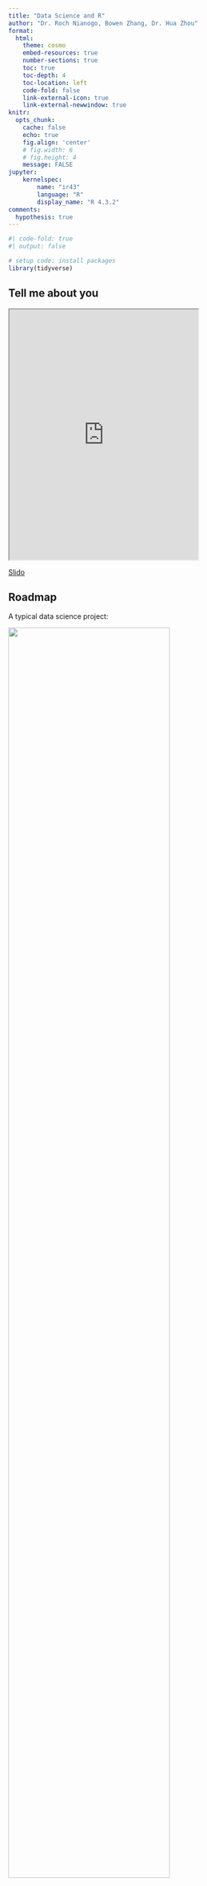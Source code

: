 ```yaml
---
title: "Data Science and R"
author: "Dr. Roch Nianogo, Bowen Zhang, Dr. Hua Zhou"
format:
  html:
    theme: cosmo
    embed-resources: true
    number-sections: true
    toc: true
    toc-depth: 4
    toc-location: left
    code-fold: false
    link-external-icon: true
    link-external-newwindow: true
knitr:
  opts_chunk: 
    cache: false    
    echo: true
    fig.align: 'center'
    # fig.width: 6
    # fig.height: 4
    message: FALSE
jupyter:
    kernelspec:
        name: "ir43"
        language: "R"
        display_name: "R 4.3.2"    
comments:
  hypothesis: true    
---
```


```r
#| code-fold: true
#| output: false

# setup code: install packages
library(tidyverse)
```

## Tell me about you

```{=html}
<iframe src="https://app.sli.do/event/aGHTYktNjhMJFDCe92w9Rt/embed/polls/81de78f7-a83c-4c28-9875-b82bbe7132d6" width="75%" height="500" data-external="1"></iframe>
```

[Slido](https://app.sli.do/event/aGHTYktNjhMJFDCe92w9Rt/embed/polls/81de78f7-a83c-4c28-9875-b82bbe7132d6)

## Roadmap

A typical data science project:

<p align="center">

<img src="./data-science.png" width="80%"/>

</p>

### Learning objectives

In the next 1.5 days, we learn

-   the life cycle of a data science project

-   some R ecosystems (tidyverse, tidymodels, dml) for Open Data Science

-   basic machine learning

-   policy evaluation using double machine learning

Dr. Roch Nianogo will lead the second part, from June 25 afternoon to June 26, with in-depth discussions of simulation modeling, causal inference, and linking data science and systems science.

### Course materials

All course materials are available on [GitHub](https://github.com/NIH-R25-ModelersAndStoryTellers/2024). During the course, you can

-   read the static [tutorial pages](https://github.com/NIH-R25-ModelersAndStoryTellers/2024), make comments, and ask questions; or

-   interactively run `qmd` files in RStudio on [Posit Cloud](https://posit.cloud/spaces/522857/join?access_code=jp20j2u42A7Ygue-OICZ2U4S6IWZCnI5GFp0r_N9) (sign up for a free account); or

-   interactively run `ipynb` files in Jupyter Notebook on [Binder](https://mybinder.org/v2/gh/NIH-R25-ModelersAndStoryTellers/binder-sandbox.git/main?urlpath=git-pull?repo=https://github.com/NIH-R25-ModelersAndStoryTellers/2024.git) (can be slow)

Adventurous ones can reproduce, improve, and generalize all the examples **on your own computer** by the following steps:

-   install [R](https://cran.r-project.org/), [RStudio](https://www.rstudio.com/products/rstudio/download/), and [Quarto](https://quarto.org/docs/get-started/)

-   git clone the [course repository](https://github.com/NIH-R25-ModelersAndStoryTellers/2024)

-   revise and render the qmd files

### Questions please

Please feel free to ask questions and make comments. You can

-   use the "raise hand" feature (✋) in Zoom

-   type your questions in the Zoom chat (💬)

-   make comments or ask questions on tutorial pages (need to sign up an account on [hypothes.is](https://web.hypothes.is/))

## Data source

```{=html}
<iframe src="https://app.sli.do/event/aGHTYktNjhMJFDCe92w9Rt/embed/polls/6cf7fb80-becd-4f4b-82d3-5ff3a4dcaf74" width="75%" height="400" data-external="1"></iframe>
```

[Slido](https://app.sli.do/event/aGHTYktNjhMJFDCe92w9Rt/embed/polls/6cf7fb80-becd-4f4b-82d3-5ff3a4dcaf74)

![Census Bureau](https://www.census.gov/etc.clientlibs/census/clientlibs/census-pattern-library/resources/images/USCENSUS_IDENTITY_SOLO_BLACK_1.5in_R_no_padding.svg){fig-align="center" width="240"}

### Census and ACS

US Constitution Article I, Sections 2 and 9:

> The actual enumeration shall be made within three years after the first meeting of the Congress of the United States, and within every subsequent term of ten years, in such manner as they shall by law direct.

-   **Decennial census data**. Every 10 years (1790, 1800, ..., 2010, 2020) administered by the [United States Census Bureau](https://www.census.gov/en.html). Complete enumeration of the US population to assist with *apportionment*. A limited set of questions on race, ethnicity, age, sex, and housing tenure.

-   **American Community Survey (ACS)**. Before the 2010 decennial Census, 1 in 6 Americans also received the Census long form, which asked a wider range of demographic questions on income, education, language, housing, and more. The Census long form has since been replaced by the American Community Survey, which is now the premier source of detailed demographic information about the US population. The ACS is mailed to approximately 3.5 million households per year (around 3% of the US population), allowing for annual data updates. The Census Bureau releases two ACS datasets to the public:

    -   **1-year ACS**: covers areas of population 65,000 and greater

    -   **5-year ACS**: moving average of data over a 5-year period that covers geographies down to the Census block group.

### Current population survey (CPS)

The [Current Population Survey (CPS)](https://www.census.gov/programs-surveys/cps.html), sponsored jointly by the U.S. Census Bureau and the U.S. Bureau of Labor Statistics (BLS), is the primary source of labor force statistics for the population of the United States.

The CPS is one of the oldest, largest, and most well-recognized surveys in the United States. It is immensely important, providing information on many of the things that define us as individuals and as a society – our work, our earnings, and our education.

In addition to being the primary source of monthly labor force statistics, the CPS is used to collect data for a variety of other studies that keep the nation informed of the economic and social well-being of its people. This is done by adding a set of supplemental questions to the monthly basic CPS questions. Supplemental inquiries vary month to month and cover a wide variety of topics such as child support, volunteerism, health insurance coverage, school enrollment, and **food security**. A listing and brief description of the CPS supplements are available [here](https://www.census.gov/programs-surveys/cps/about/supplemental-surveys.html).

### Food security supplement (CPS-FSS)

Take the **CPS Food Security Supplement December 2021 Public-Use Microdata File** as an example. The Food Security Supplement was completed for 30,343 interviewed households with 71,571 person records.

The microdata file includes data in four general categories:

-   Monthly labor force survey data (geographic, demographic, income, employment)
-   Food Security Supplement data (household food expenditures, use of food assistance programs, experiences and behaviors related to food security)
-   Food security status
-   Weighting variables

Food Security Supplement Questionnaire includes the following major sections:

-   Food Spending
-   Minimum Food Spending Needed
-   Food Assistance Program Participation
-   Food Sufficiency and Food Security
-   Ways of Avoiding or Ameliorating Food Deprivation

It is worth noting that beginning in 2015 and continuing through 2021, there were changes from previous years in how the Census Bureau processes some variables. Details can be found in the technical documentation, which can be found [here](https://www.census.gov/data/datasets/time-series/demo/cps/cps-supp_cps-repwgt/cps-food-security.html)

### Other data sources

-   [NIH All of US](https://commonfund.nih.gov/nutritionforprecisionhealth).

-   WIC administrative data.

## Introduction to R

```{=html}
<iframe src="https://app.sli.do/event/aGHTYktNjhMJFDCe92w9Rt/embed/polls/d9f4ab22-4a83-4ef9-ba60-62cd4c7ff915" width="75%" height="400" data-external="1"></iframe>
```

[Slido](https://app.sli.do/event/aGHTYktNjhMJFDCe92w9Rt/embed/polls/d9f4ab22-4a83-4ef9-ba60-62cd4c7ff915)

### Tidyverse

-   [tidyverse](https://www.tidyverse.org/) is a collection of R packages for data ingestion, wrangling, and visualization.

::: {style="text-align: center;"}
<img src="https://hbctraining.github.io/Intro-to-R/img/tidyverse_website.png" alt="Tidyverse"/>
:::

The Tidyverse suite of packages create and use data structures, functions and operators to make working with data more intuitive. The two most basic changes are in the use of pipes and tibbles.

-   The lead developer Hadley Wickham won the 2019 *COPSS Presidents’ Award* (the Nobel Prize of Statistics)

> for influential work in statistical computing, visualization, graphics, and data analysis; for developing and implementing an impressively comprehensive computational infrastructure for data analysis through R software; for making statistical thinking and computing accessible to large audience; and for enhancing an appreciation for the important role of statistics among data scientists.

#### Pipes

Stringing together commands in R can be quite daunting. Also, trying to understand code that has many nested functions can be confusing.

To make R code more human readable, the Tidyverse tools use the pipe, `%>%`, which was acquired from the **magrittr** package and comes installed automatically with Tidyverse. The pipe allows the output of a previous command to be used as input to another command instead of using nested functions.

```r
# A single command
sqrt(83)
```

```r
# Base R method of running more than one command
round(sqrt(83), digit = 2)
```

```r
# Running more than one command with piping
sqrt(83) %>% round(digit = 2)
```

The pipe represents a much easier way of writing and deciphering R code, and we will be taking advantage of it for all future activities.

::: callout-tip
R 4.1.0 introduced a native pipe operator `|>`, which is mostly compatible with the pipe `%>%` offered by the tidyverse package magrittr. For some subtle differences, see this [post](https://www.tidyverse.org/blog/2023/04/base-vs-magrittr-pipe/) by Hadley Wickham.
:::

```r
# R base pipe
sqrt(83) |> round(digit = 2)
```

#### Tibbles

A core component of the tidyverse is the tibble. Tibbles are a modern rework of the standard data.frame, with some internal improvements to make code more reliable. They are data frames, but do not follow all of the same rules. For example, tibbles can have column names that are not normally allowed, such as numbers/symbols.

The main differences between tibbles and data.frames relate to printing and subsetting.

-   `iris` is a data frame available in base R

::: {style="text-align: center;"}
<img src="https://miro.medium.com/v2/resize:fit:1100/format:webp/1*ZK9_HrpP_lhSzTq9xVJUQw.png" alt="iris" width="500"/>
:::

```r
# By default, R displays ALL rows of a regular data frame!
iris
```

-   Convert a regular data frame to tibble, which by default only displays the first 10 rows of data.

```r
# Convert iris to a tibble
iris_tb <- as_tibble(iris)
iris_tb
```

```r
# If subsetting a single column from a data.frame, R will output a vector
iris[, "Sepal.Length"]
```

```r
# If subsetting a single column from a tibble, R will output a tibble
iris_tb[, "Sepal.Length"]
```

Also note that if you use piping to subset a tibble, then the notation is slightly different, requiring a placeholder `.` prior to the `[ ]` or `$`.

```r
#| eval: false

# Return a vector
iris_tb$Sepal.Length
iris_tb[["Sepal.Length"]]
iris_tb[[1]]

# Return a tibble
iris_tb[, "Sepal.Length"]
iris_tb[, 1]

# Use piping
iris_tb %>% .$Sepal.Length
iris_tb %>% .[, "Sepal.Length"]
```

#### dplyr

The most useful tool in the tidyverse is dplyr. It’s a Swiss-army knife for data wrangling. dplyr has many handy functions that we recommend incorporating into your analysis.

-   Operations on rows:
    -   `arrange()` changes the ordering of the rows.
    -   `filter()` picks cases based on their values.
    -   `distinct()` removes duplicate entries.
    -   `slice_*()` selects rows by position.
-   Operations on columns:
    -   `select()` extracts columns and returns a tibble.
    -   `mutate()` adds new variables that are functions of existing variables.
    -   `rename()` easily changes the name of a column(s).
    -   `pull()` extracts a single column as a vector.
-   Grouped operations:
    -   `group_by()` aggregates data by one or more variables.
    -   `summarise()` reduces multiple values down to a single summary.
-   `_join()` functions that merge two data frames together, including `inner_join()`, `left_join()`, `right_join()`, and `full_join()`.

The [Posit dplyr cheat sheet](https://rstudio.github.io/cheatsheets/data-transformation.pdf) is extremely intuitive and helpful.

Some examples of using dplyr functions.

-   Filter observations with `Sepal.Length` greater than 5.0, arrange the data by `Sepal.Length` in descending order, and create a new column `Sepal.Length_2` that is the square of `Sepal.Length`.

```r
iris_tb |>
  filter(Sepal.Length > 5.0) |>
  arrange(desc(Sepal.Length)) |>
  mutate(Sepal.Length_2 = Sepal.Length^2) |>
  print()
```

-   Select columns `Species`, and find the distinct values of `Species`

```r
iris_tb |>
  select(Species) |>
  distinct()
```

-   Count the number of rows in each species

```r
iris_tb |>
  group_by(Species) |> 
  summarize(n = n())
```

```r
# Shortcut for group_by() |> summarize(n = n())
iris_tb |>
  count(Species)
```

-   Calculate the mean of `Sepal.Length` for each `Species`

```r
iris_tb |>
  group_by(Species) |>
  summarize(mean_Sepal_Length = mean(Sepal.Length))
```

-   Find the observation with the maximum `Sepal.Length` for each `Species`

```r
iris_tb |>
  group_by(Species) |>
  slice_max(Sepal.Length)
```

#### Combine variables (columns)

-   Demo tables

```r
(x <- tribble(
  ~key, ~val_x,
  1, "x1",
  2, "x2",
  3, "x3"
))
```

```r
(y <- tribble(
  ~key, ~val_y,
  1, "y1",
  2, "y2",
  4, "y3"
))
```

-   An **inner join** matches pairs of observations whenever their keys are equal:

<p align="center">

<img src="./join-inner.png" height="150"/>

</p>

```r
inner_join(x, y, by = "key")
```

-   An **outer join** keeps observations that appear in at least one of the tables.

-   Three types of outer joins: **left join**, **right join**, and **full join**.

<p align="center">

<img src="./join-outer.png" width="50%"/>

</p>

-   A **left join** keeps all observations in `x`.

```r
left_join(x, y, by = "key")
```

-   A **right join** keeps all observations in `y`.

```r
right_join(x, y, by = "key")
```

-   A **full join** keeps all observations in `x` and `y`.

```r
full_join(x, y, by = "key")
```

-   One table has duplicate keys.

<p align="center">

<img src="./join-one-to-many.png" height="200"/>

</p>

```r
x <- tribble(
  ~key, ~val_x,
  1, "x1",
  2, "x2",
  2, "x3",
  1, "x4"
)
y <- tribble(
  ~key, ~val_y,
  1, "y1",
  2, "y2"
)
left_join(x, y, by = "key")
```

-   Both tables have duplicate keys. You get all possible combinations, the Cartesian product:

<p align="center">

<img src="./join-many-to-many.png" height="250"/>

</p>

```r
x <- tribble(
  ~key, ~val_x,
  1, "x1",
  2, "x2",
  2, "x3",
  3, "x4"
)
y <- tribble(
  ~key, ~val_y,
  1, "y1",
  2, "y2",
  2, "y3",
  3, "y4"
)

left_join(x, y, by = "key")
```

#### Combine cases (rows)

-   `semi_join(x, y)` keeps the rows in `x` that have a match in `y`.

<p align="center">

<img src="./join-semi.png" height="200"/>

</p>

```r
x <- tribble(
  ~key, ~val_x,
  1, "x1",
  2, "x2",
  3, "x3"
)

y <- tribble(
  ~key, ~val_y,
  1, "y1",
  2, "y2",
  4, "y3"
)

semi_join(x, y, by = "key")
```

-   `anti_join(x, y)` keeps the rows that don’t have a match.

<p align="center">

<img src="./join-anti.png" height="200"/>

</p>

```r
anti_join(x, y, by = "key")
```

### Data visualization using ggplot

-   `ggplot2` is a powerful and flexible package for creating plots in R.

-   The basic idea is to map data to aesthetics (color, shape, size, etc.) and then add layers (points, lines, bars, etc.) to the plot.

```r
ggplot(iris_tb) +
  # Scatter plot
  geom_point(mapping = aes(
    x = Petal.Length, 
    y = Petal.Width, 
    color = Species
    )) + 
  # Add one more layer of line plot
  geom_smooth(mapping = aes(
    x = Petal.Length, 
    y = Petal.Width, 
    color = Species
    )) +
  # Axis labels, title, caption, etc
  labs(x = "Petal Length (cm)",
       y = "Petal Width (cm)",
  )
```

-   Again the [Posit ggplot2 cheat sheet](https://rstudio.github.io/cheatsheets/data-visualization.pdf) is extremely intuitive and helpful.

-   Interactive plots are easily achieved by `plotly` package.

-   Interactive apps can be developed by the popular `shiny` package.

### Exercises

1.  Find the median `Petal.Length` of each Iris species.

    ```r
    # try to use pipe

    ```

2.  Plot the histograms of `Petal.Length`, grouped by `Species`.

    ```r
    # geom_histogram

    ```

## Feedback

```{=html}
<iframe src="https://app.sli.do/event/aGHTYktNjhMJFDCe92w9Rt/embed/polls/60aa4347-c88f-4ca2-92ca-8d1b3da48dbe" width="75%" height="400" data-external="1"></iframe>
```

[Slido](https://app.sli.do/event/aGHTYktNjhMJFDCe92w9Rt/embed/polls/60aa4347-c88f-4ca2-92ca-8d1b3da48dbe)
